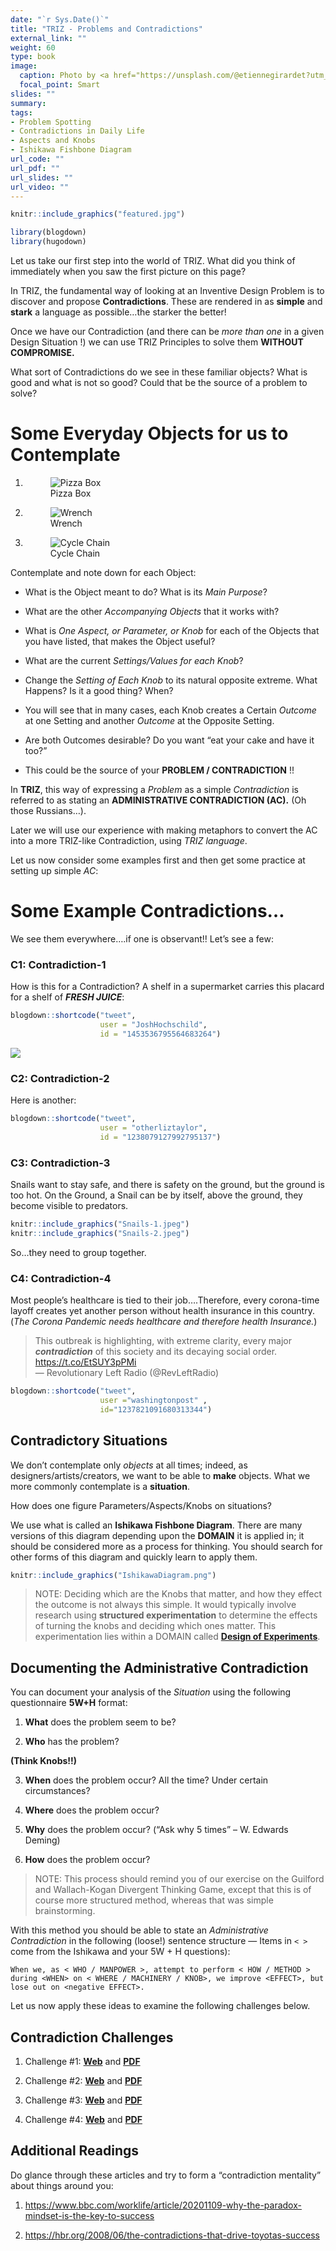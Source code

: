 ```yaml
---
date: "`r Sys.Date()`"
title: "TRIZ - Problems and Contradictions"
external_link: ""
weight: 60
type: book
image:
  caption: Photo by <a href="https://unsplash.com/@etiennegirardet?utm_source=unsplash&utm_medium=referral&utm_content=creditCopyText">Etienne Girardet</a> on <a href="https://unsplash.com/s/photos/contradiction?utm_source=unsplash&utm_medium=referral&utm_content=creditCopyText">Unsplash</a>
  focal_point: Smart
slides: ""
summary: 
tags:
- Problem Spotting
- Contradictions in Daily Life
- Aspects and Knobs
- Ishikawa Fishbone Diagram
url_code: ""
url_pdf: ""
url_slides: ""
url_video: ""
---
```



```r
knitr::include_graphics("featured.jpg")

```


```r
library(blogdown)
library(hugodown)
```

Let us take our first step into the world of TRIZ. What did you think of immediately when you saw the first picture on this page?

In TRIZ, the fundamental way of looking at an Inventive Design Problem is to discover and propose **Contradictions**. These are rendered in as **simple** and **stark** a language as possible...the starker the better!

Once we have our Contradiction (and there can be *more than one* in a given Design Situation !) we can use TRIZ Principles to solve them **WITHOUT COMPROMISE.**

What sort of Contradictions do we see in these familiar objects? What is good and what is not so good? Could that be the source of a problem to solve?

# Some Everyday Objects for us to Contemplate

1)  ![Pizza Box](pizza.jpg)

2)  ![Wrench](wrench.jpg)

3)  ![Cycle Chain](chain.jpg)

Contemplate and note down for each Object:

-   What is the Object meant to do? What is its *Main Purpose*?

-   What are the other *Accompanying Objects* that it works with?

-   What is *One Aspect, or Parameter, or Knob* for each of the Objects that you have listed, that makes the Object useful?

-   What are the current *Settings/Values for each Knob*?

-   Change the *Setting of Each Knob* to its natural opposite extreme. What Happens? Is it a good thing? When?

-   You will see that in many cases, each Knob creates a Certain *Outcome* at one Setting and another *Outcome* at the Opposite Setting.

-   Are both Outcomes desirable? Do you want "eat your cake and have it too?"

-   This could be the source of your **PROBLEM / CONTRADICTION** !!

In **TRIZ**, this way of expressing a *Problem* as a simple *Contradiction* is referred to as stating an **ADMINISTRATIVE CONTRADICTION (AC).** (Oh those Russians...).

Later we will use our experience with making metaphors to convert the AC into a more TRIZ-like Contradiction, using *TRIZ language*.

Let us now consider some examples first and then get some practice at setting up simple *AC*:

# Some Example Contradictions...

We see them everywhere....if one is observant!! Let's see a few:

### C1: Contradiction-1

How is this for a Contradiction? A shelf in a supermarket carries this placard for a shelf of ***FRESH JUICE***:

```r
blogdown::shortcode("tweet", 
                    user = "JoshHochschild", 
                    id = "1453536795564683264")
```

![](Juice.jpeg)

### C2: Contradiction-2

Here is another:

```r
blogdown::shortcode("tweet",
                    user = "otherliztaylor", 
                    id = "1238079127992795137")

```

### C3: Contradiction-3

Snails want to stay safe, and there is safety on the ground, but the ground is too hot. On the Ground, a Snail can be by itself, above the ground, they become visible to predators.

```r
knitr::include_graphics("Snails-1.jpeg")
knitr::include_graphics("Snails-2.jpeg")
```

So...they need to group together.

### C4: Contradiction-4

Most people's healthcare is tied to their job....Therefore, every corona-time layoff creates yet another person without health insurance in this country. (*The Corona Pandemic needs healthcare and therefore health Insurance.*)

> This outbreak is highlighting, with extreme clarity, every major ***contradiction*** of this society and its decaying social order. <https://t.co/EtSUY3pPMi>\
> --- Revolutionary Left Radio (\@RevLeftRadio)

```r
blogdown::shortcode("tweet", 
                    user ="washingtonpost" ,
                    id="1237821091680313344")

```

## Contradictory Situations

We don't contemplate only *objects* at all times; indeed, as designers/artists/creators, we want to be able to **make** objects. What we more commonly contemplate is a **situation**.

How does one figure Parameters/Aspects/Knobs on situations?

We use what is called an **Ishikawa Fishbone Diagram**. There are many versions of this diagram depending upon the **DOMAIN** it is applied in; it should be considered more as a process for thinking. You should search for other forms of this diagram and quickly learn to apply them.

```r
knitr::include_graphics("IshikawaDiagram.png")

```

> NOTE: Deciding which are the Knobs that matter, and how they effect the outcome is not always this simple. It would typically involve research using **structured experimentation** to determine the effects of turning the knobs and deciding which ones matter. This experimentation lies within a DOMAIN called [**Design of Experiments**](). 

## Documenting the Administrative Contradiction

You can document your analysis of the *Situation* using the following questionnaire **5W+H** format:

1.  **What** does the problem seem to be?

2.  **Who** has the problem?

**(Think Knobs!!)**

3.  **When** does the problem occur? All the time? Under certain circumstances? 

4.  **Where** does the problem occur?

5.  **Why** does the problem occur? ("Ask why 5 times" -- W. Edwards Deming)

6.  **How** does the problem occur?

> NOTE: This process should remind you of our exercise on the Guilford and Wallach-Kogan Divergent Thinking Game, except that this is of course more structured method, whereas that was simple brainstorming.

With this method you should be able to state an *Administrative Contradiction* in the following (loose!) sentence structure --- Items in `< >` come from the Ishikawa and your 5W + H questions):

`When we, as < WHO / MANPOWER >, attempt to perform < HOW / METHOD > during <WHEN> on < WHERE / MACHINERY / KNOB>, we improve <EFFECT>, but lose out on <negative EFFECT>.`

Let us now apply these ideas to examine the following challenges below.

## Contradiction Challenges

1.  Challenge #1: [**Web**](https://web.archive.org/web/20200813061353/https://triz-journal.com/triz-challenge-may-2001/) and [**PDF**](TRIZ%20Challenge%20-%20May%202001The%20Triz%20Journal.pdf)

2.  Challenge #2: [**Web**](https://web.archive.org/web/20200813061945/https://triz-journal.com/triz-challenge-july-2001/) and [**PDF**](TRIZ%20Challenge%20-%20July%202001The%20Triz%20Journal.pdf)

3.  Challenge #3: [**Web**](https://web.archive.org/web/20200813061928/https://triz-journal.com/triz-challenge-july-2002/) and [**PDF**](TRIZ%20Challenge%20-%20July%202002The%20Triz%20Journal.pdf)

4.  Challenge #4: [**Web**](https://web.archive.org/web/20200813063906/https://triz-journal.com/triz-challenge-november-2003/) and [**PDF**](TRIZ%20Challenge%20-%20November%202003The%20Triz%20Journal.pdf)

## Additional Readings

Do glance through these articles and try to form a "contradiction mentality" about things around you:

1.  <https://www.bbc.com/worklife/article/20201109-why-the-paradox-mindset-is-the-key-to-success>

2.  <https://hbr.org/2008/06/the-contradictions-that-drive-toyotas-success>

